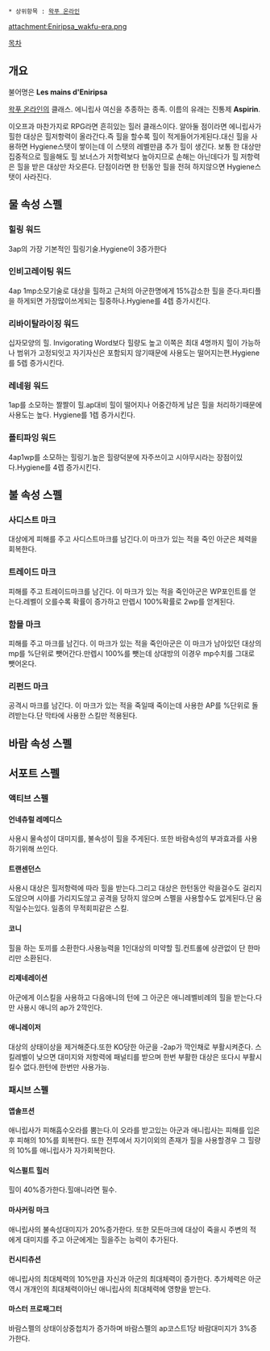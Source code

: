  * 상위항목 : [[왁푸 온라인]]

{{{+1 '''Eniripsa's Hand'''}}}

attachment:Eniripsa_wakfu-era.png

[[목차]]
== 개요 ==
불어명은 '''Les mains d'Eniripsa'''

[[왁푸 온라인]]의 클래스. 
에니립사 여신을 추종하는 종족. 이름의 유래는 진통제 '''Aspirin'''. 

이오프과 마찬가지로 RPG라면 흔히있는 힐러 클래스이다. 알아둘 점이라면 에니립사가 힐한 대상은 힐저항력이 올라간다.즉 힐을 할수록 힐이 적게들어가게된다.대신 힐을 사용하면 Hygiene스탯이 쌓이는데 이 스탯의 레벨만큼 추가 힐이 생긴다. 보통 한 대상만 집중적으로 힐을해도 힐 보너스가 저항력보다 높아지므로 손해는 아닌데다가 힐 저항력은 힐을 받은 대상만 차오른다. 단점이라면 한 턴동안 힐을 전혀 하지않으면 Hygiene스탯이 사라진다.
== 물 속성 스펠 ==
=== 힐링 워드 ===
3ap의 가장 기본적인 힐링기술.Hygiene이 3증가한다
=== 인비고레이팅 워드 ===
4ap 1mp소모기술로 대상을 힐하고 근처의 아군한명에게 15%감소한 힐을 준다.파티플을 하게되면 가장많이쓰게되는 힐중하나.Hygiene를 4렙 증가시킨다.
=== 리바이탈라이징 워드 ===
십자모양의 힐. Invigorating Word보다 힐량도 높고 이쪽은 최대 4명까지 힐이 가능하나 범위가 고정되잇고 자기자신은 포함되지 않기때문에 사용도는 떨어지는편.Hygiene를 5렙 증가시킨다.
=== 레네윙 워드 ===
1ap를 소모하는 짤짤이 힐.ap대비 힐이 떨어지나 어중간하게 남은 힐을 처리하기때문에 사용도는 높다. Hygiene를 1렙 증가시킨다.
=== 폴티파잉 워드 ===
4ap1wp를 소모하는 힐링기.높은 힐량덕분에 자주쓰이고 시야무시라는 장점이있다.Hygiene를 4렙 증가시킨다.
== 불 속성 스펠 ==
=== 사디스트 마크 ===
대상에게 피해를 주고 사디스트마크를 남긴다.이 마크가 있는 적을 죽인 아군은 체력을 회복한다.
=== 트레이드 마크 ===
피해를 주고 트레이드마크를 남긴다. 이 마크가 있는 적을 죽인아군은 WP포인트를 얻는다.레벨이 오를수록 확률이 증가하고 만렙시 100%확률로 2wp를 얻게된다.
=== 함믈 마크 ===
피해를 주고 마크를 남긴다. 이 마크가 있는 적을 죽인아군은 이 마크가 남아있던 대상의 mp를 %단위로 뺏어간다.만렙시 100%를 뺏는데 상대방의 이경우 mp수치를 그대로 뺏어온다.
=== 리펀드 마크 ===
공격시 마크를 남긴다. 이 마크가 있는 적을 죽일때 죽이는데 사용한 AP를 %단위로 돌려받는다.단 막타에 사용한 스킬만 적용된다.
== 바람 속성 스펠 ==
== 서포트 스펠 ==
=== 액티브 스펠 ===
==== 언네츄럴 레메디스 ====
사용시 물속성이 대미지를, 불속성이 힐을 주게된다. 또한 바람속성의 부과효과를 사용하기위해 쓰인다.
==== 트랜센던스 ====
사용시 대상은 힐저항력에 따라 힐을 받는다.그리고 대상은 한턴동안 락을걸수도 걸리지도않으며 시야를 가리지도않고 공격을 당하지 않으며 스펠을 사용할수도 없게된다.단 움직일수는있다. 일종의 무적회피같은 스킬.
==== 코니 ====
힐을 하는 토끼를 소환한다.사용능력을 1인대상의 미약할 힐.컨트롤에 상관없이 단 한마리만 소환된다.
==== 리제네레이션 ====
아군에게 이스킬을 사용하고 다음애니의 턴에 그 아군은 애니레벨비례의 힐을 받는다.다만 사용시 애니의 ap가 2깍인다.
==== 애니레이저 ====
대상의 상태이상을 제거해준다.또한 KO당한 아군을 -2ap가 깍인채로 부활시켜준다. 스킬레벨이 낮으면 대미지와 저항력에 패널티를 받으며 한번 부활한 대상은 또다시 부활시킬수 없다.한턴에 한번만 사용가능.
=== 패시브 스펠 ===
==== 앱솔프션 ====
애니립사가 피해흡수오라를 뿜는다.이 오라를 받고있는 아군과 애니립사는 피해를 입은후 피해의 10%를 회복한다. 또한 전투에서 자기이외의 존재가 힐을 사용할경우 그 힐량의 10%를 애니립사가 자가회복한다.
==== 익스펄트 힐러 ====
힐이 40%증가한다.힐애니라면 필수.
==== 마사커링 마크 ====
애니립사의 불속성대미지가 20%증가한다. 또한 모든마크에 대상이 죽을시 주변의 적에게 대미지를 주고 아군에게는 힐을주는 능력이 추가된다.
==== 컨시티츄션 ====
애니립사의 최대체력의 10%만큼 자신과 아군의 최대체력이 증가한다. 추가체력은 아군역시 개개인의 최대체력이아닌 애니립사의 최대체력에 영향을 받는다.
==== 마스터 프로패그터 ====
바람스펠의 상태이상중첩치가 증가하며 바람스펠의 ap코스트1당 바람대미지가 3%증가한다.
